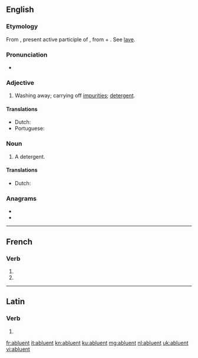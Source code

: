 ==English==

===Etymology===
From {{etyl|la|en}} {{m|la|abluēns}}, present active participle of {{m|la|abluō||I wash off or away; cleanse, purify}}, from {{m|la|ab||from, away from}} + {{m|la|luō||I wash, cleanse}}. See [[lave]].

===Pronunciation===
* {{IPA|/ˈæb.lu.n̩t/|lang=en}}

===Adjective===
{{en-adj}}

# Washing away; carrying off [[impurities]]; [[detergent]].

====Translations====
{{trans-top|washing away}}
* Dutch: {{t+|nl|reinigend}}
* Portuguese: {{t|pt|abluente}}
{{trans-mid}}
{{trans-bottom}}

===Noun===
{{en-noun}}

# {{label|en|medicine}} A detergent.

====Translations====
{{trans-top|detergent}}
* Dutch: {{t+|nl|reinigingsmiddel|n}}
{{trans-bottom}}

===Anagrams===
* {{l|en|butenal}}
* {{l|en|tunable}}

----

==French==

===Verb===
{{fr-verb-form}}

# {{inflection of|abluer||3|p|pres|indc|lang=fr}}
# {{inflection of|abluer||3|p|pres|subj|lang=fr}}

----

==Latin==

===Verb===
{{la-verb-form|abluent}}

# {{inflection of|abluō||3|p|futr|actv|indc|lang=la}}

[[fr:abluent]]
[[it:abluent]]
[[kn:abluent]]
[[ku:abluent]]
[[mg:abluent]]
[[nl:abluent]]
[[uk:abluent]]
[[vi:abluent]]